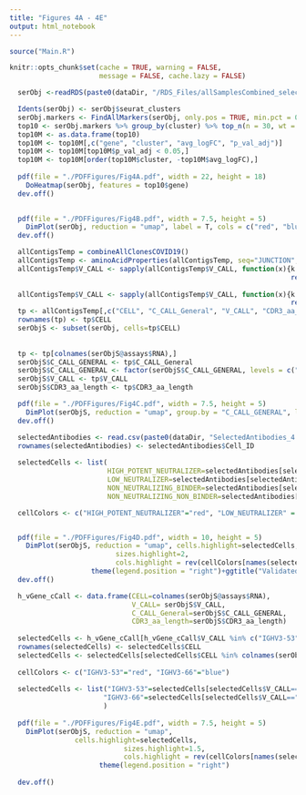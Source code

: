 ```yaml
---
title: "Figures 4A - 4E"
output: html_notebook
---
```


```r
source("Main.R")

knitr::opts_chunk$set(cache = TRUE, warning = FALSE, 
                      message = FALSE, cache.lazy = FALSE)
```

```r
  serObj <-readRDS(paste0(dataDir, "/RDS_Files/allSamplesCombined_selectedDonors.rds"))
```

```r
  Idents(serObj) <- serObj$seurat_clusters
  serObj.markers <- FindAllMarkers(serObj, only.pos = TRUE, min.pct = 0.25, logfc.threshold = 0.25)
  top10 <- serObj.markers %>% group_by(cluster) %>% top_n(n = 30, wt = avg_logFC)
  top10M <- as.data.frame(top10)
  top10M <- top10M[,c("gene", "cluster", "avg_logFC", "p_val_adj")]
  top10M <- top10M[top10M$p_val_adj < 0.05,]
  top10M <- top10M[order(top10M$cluster, -top10M$avg_logFC),]
  
  pdf(file = "./PDFFigures/Fig4A.pdf", width = 22, height = 18) 
    DoHeatmap(serObj, features = top10$gene) 
  dev.off()
  
```

```r
  pdf(file = "./PDFFigures/Fig4B.pdf", width = 7.5, height = 5) 
    DimPlot(serObj, reduction = "umap", label = T, cols = c("red", "blue", "yellow", "lightskyblue", "darkgreen", "magenta") )
  dev.off()
```

```r
  allContigsTemp = combineAllClonesCOVID19()
  allContigsTemp <- aminoAcidProperties(allContigsTemp, seq="JUNCTION", nt=TRUE, trim=TRUE, label="CDR3")
  allContigsTemp$V_CALL <- sapply(allContigsTemp$V_CALL, function(x){k = strsplit(x,",")
                                                                     return(k[[1]][1])})
  
  allContigsTemp$V_CALL <- sapply(allContigsTemp$V_CALL, function(x){k = strsplit(x,"-")
                                                                     return(paste0(k[[1]][1], "-",k[[1]][2] ))})
  tp <- allContigsTemp[,c("CELL", "C_CALL_General", "V_CALL", "CDR3_aa_length", "CDR3_aa_charge", "CDR3_aa_gravy")]
  rownames(tp) <- tp$CELL
  serObjS <- subset(serObj, cells=tp$CELL)
  
  
  tp <- tp[colnames(serObjS@assays$RNA),]
  serObjS$C_CALL_GENERAL <- tp$C_CALL_General
  serObjS$C_CALL_GENERAL <- factor(serObjS$C_CALL_GENERAL, levels = c("IGHA", "IGHD", "IGHG", "IGHM"))
  serObjS$V_CALL <- tp$V_CALL
  serObjS$CDR3_aa_length <- tp$CDR3_aa_length
```

```r
  pdf(file = "./PDFFigures/Fig4C.pdf", width = 7.5, height = 5) 
    DimPlot(serObjS, reduction = "umap", group.by = "C_CALL_GENERAL", label = F, repel = T, cols = c("firebrick1", "blue", "springgreen4", "yellow2"), pt.size = 0.3)
  dev.off()
```

```r
  selectedAntibodies <- read.csv(paste0(dataDir, "SelectedAntibodies_4.csv"), stringsAsFactors = F)
  rownames(selectedAntibodies) <- selectedAntibodies$Cell_ID
  
  selectedCells <- list(
                        HIGH_POTENT_NEUTRALIZER=selectedAntibodies[selectedAntibodies$AntibodyType=="Potent Neutralizer", "Cell_ID"],
                        LOW_NEUTRALIZER=selectedAntibodies[selectedAntibodies$AntibodyType=="Low Neutralizer", "Cell_ID"],
                        NON_NEUTRALIZING_BINDER=selectedAntibodies[selectedAntibodies$AntibodyType=="Non-Neutralizer Binder", "Cell_ID"],
                        NON_NEUTRALIZING_NON_BINDER=selectedAntibodies[selectedAntibodies$AntibodyType=="Non-Neutralizer Non Binder", "Cell_ID"])

  cellColors <- c("HIGH_POTENT_NEUTRALIZER"="red", "LOW_NEUTRALIZER" = "orange", "NON_NEUTRALIZING_BINDER"="darkgreen", "NON_NEUTRALIZING_NON_BINDER"="blue")


  pdf(file = "./PDFFigures/Fig4D.pdf", width = 10, height = 5) 
    DimPlot(serObjS, reduction = "umap", cells.highlight=selectedCells,
                          sizes.highlight=2,
                          cols.highlight = rev(cellColors[names(selectedCells)]), label = F)+
                    theme(legend.position = "right")+ggtitle("Validated antibodies")
  dev.off()
```


```r
  h_vGene_cCall <- data.frame(CELL=colnames(serObjS@assays$RNA),
                              V_CALL= serObjS$V_CALL,
                              C_CALL_General=serObjS$C_CALL_GENERAL,
                              CDR3_aa_length=serObjS$CDR3_aa_length)
  
  selectedCells <- h_vGene_cCall[h_vGene_cCall$V_CALL %in% c("IGHV3-53", "IGHV3-66") & h_vGene_cCall$CDR3_aa_length < 16, ]
  rownames(selectedCells) <- selectedCells$CELL
  selectedCells <- selectedCells[selectedCells$CELL %in% colnames(serObjS@assays$RNA), ]
  
  cellColors <- c("IGHV3-53"="red", "IGHV3-66"="blue")
  
  selectedCells <- list("IGHV3-53"=selectedCells[selectedCells$V_CALL=="IGHV3-53", "CELL"],
                       "IGHV3-66"=selectedCells[selectedCells$V_CALL=="IGHV3-66", "CELL"]
                       )
  
  pdf(file = "./PDFFigures/Fig4E.pdf", width = 7.5, height = 5) 
    DimPlot(serObjS, reduction = "umap",
                cells.highlight=selectedCells,
                            sizes.highlight=1.5,
                            cols.highlight = rev(cellColors[names(selectedCells)]), label = F)+
                      theme(legend.position = "right")
  
  dev.off()
```

